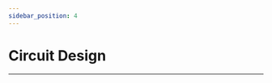 ```yaml
---
sidebar_position: 4
---
```




# Circuit Design
---

<cardbox>
  <card
    href="./inventors-kit-for-fhe-raspberry-pi-pico-Icon/"
    title="Inventor's Kit For The Raspberry Pi Pico"
    description=""
    img={inventors-kit-for-fhe-raspberry-pi-pico-Icon-icon.png}
  />
</cardbox>

